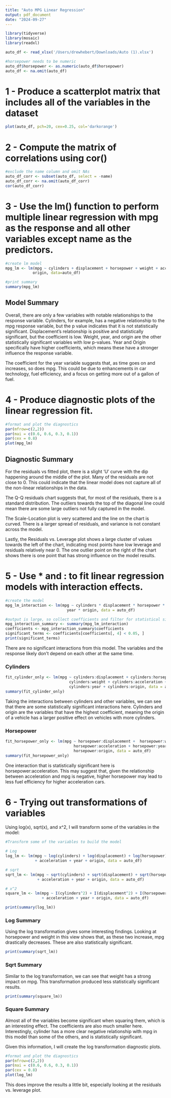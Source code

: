 ```yaml
---
title: "Auto MPG Linear Regression"
output: pdf_document
date: "2024-09-27"
---
```

```r
library(tidyverse)
library(mosaic)
library(readxl)

auto_df <- read_xlsx('/Users/drewhebert/Downloads/Auto (1).xlsx')

#horsepower needs to be numeric
auto_df$horsepower <- as.numeric(auto_df$horsepower)
auto_df <- na.omit(auto_df)
```
# 1 - Produce a scatterplot matrix that includes all of the variables in the dataset
```r
plot(auto_df, pch=20, cex=0.25, col='darkorange')
```

# 2 - Compute the matrix of correlations using cor()
```r
#exclude the name column and omit NAs
auto_df_corr <- subset(auto_df, select = -name)
auto_df_corr <- na.omit(auto_df_corr)
cor(auto_df_corr)
```

# 3 - Use the lm() function to perform multiple linear regression with mpg as the response and all other variables except name as the predictors.
```r
#create lm model
mpg_lm <- lm(mpg ~ cylinders + displacement + horsepower + weight + acceleration + year + 
            origin, data=auto_df)

#print summary
summary(mpg_lm)


```

## Model Summary
Overall, there are only a few variables with notable relationships to the response variable. Cylinders, for example, has a negative relationship to the mpg response variable, but the p value indicates that it is not statistically significant. Displacement's relationship is positive and statistically significant, but the coefficient is low. Weight, year, and origin are the other statistically significant variables with low p-values. Year and Origin specifically have higher coefficients, which means these have a stronger influence the response variable. 

The coefficient for the year variable suggests that, as time goes on and increases, so does mpg. This could be due to enhancements in car technology, fuel efficiency, and a focus on getting more out of a gallon of fuel. 

# 4 - Produce diagnostic plots of the linear regression fit. 
```r
#format and plot the diagnostics
par(mfrow=c(2,2))
par(mai = c(0.6, 0.6, 0.3, 0.1))
par(cex = 0.8)
plot(mpg_lm)
```

## Diagnostic Summary
For the residuals vs fitted plot, there is a slight 'U' curve with the dip happening around the middle of the plot. Many of the residuals are not close to 0. This could indicate that the linear model does not capture all of the non-linear relationships in the data. 

The Q-Q residuals chart suggests that, for most of the residuals, there is a standard distribution. The outliers towards the top of the diagonal line could mean there are some large outliers not fully captured in the model.

The Scale-Location plot is very scattered and the line on the chart is curved. There is a larger spread of residuals, and variance is not constant across the model. 

Lastly, the Residuals vs. Leverage plot shows a large cluster of values towards the left of the chart, indicating most points have low leverage and residuals relatively near 0. The one outlier point on the right of the chart shows there is one point that has strong influence on the model results. 

# 5 - Use * and : to fit linear regression models with interaction effects. 
```r
#create the model
mpg_lm_interaction <- lm(mpg ~ cylinders * displacement * horsepower * weight * acceleration *
                           year * origin, data = auto_df)

#output is large, so collect coefficients and filter for statistical significance
mpg_interaction_summary <- summary(mpg_lm_interaction)
coefficients <- mpg_interaction_summary$coefficients
significant_terms <- coefficients[coefficients[, 4] < 0.05, ]
print(significant_terms)
```

There are no significant interactions from this model. The variables and the response likely don't depend on each other at the same time.  

### Cylinders
```r
fit_cylinder_only <- lm(mpg ~ cylinders:displacement + cylinders:horsepower + 
                            cylinders:weight + cylinders:acceleration + 
                            cylinders:year + cylinders:origin, data = auto_df)
summary(fit_cylinder_only)
```

Taking the interactions between cylinders and other variables, we can see that there are some statistically significant interactions here. Cylinders and origin are the variables that have the highest coefficient, meaning the origin of a vehicle has a larger positive effect on vehicles with more cylinders. 

### Horsepower
```r
fit_horsepower_only <- lm(mpg ~ horsepower:displacement +  horsepower:weight + 
                              horsepower:acceleration + horsepower:year + 
                              horsepower:origin, data = auto_df)
summary(fit_horsepower_only)
```

One interaction that is statistically significant here is horsepower:acceleration. This may suggest that, given the relationship between acceleration and mpg is negative, higher horsepower may lead to less fuel efficiency for higher acceleration cars. 

# 6 - Trying out transformations of variables

Using log(x), sqrt(x), and x^2, I will transform some of the variables in the model:
```r
#Transform some of the variables to build the model

# Log 
log_lm <- lm(mpg ~ log(cylinders) + log(displacement) + log(horsepower) + log(weight) 
             + acceleration + year + origin, data = auto_df)

# sqrt
sqrt_lm <- lm(mpg ~ sqrt(cylinders) + sqrt(displacement) + sqrt(horsepower) + sqrt(weight) 
              + acceleration + year + origin, data = auto_df)

# x^2
square_lm <- lm(mpg ~ I(cylinders^2) + I(displacement^2) + I(horsepower^2) + I(weight^2) 
                + acceleration + year + origin, data = auto_df)

```

```r
print(summary(log_lm))
```
### Log Summary
Using the log transformation gives some interesting findings. Looking at horsepower and weight in this view shows that, as these two increase, mpg drastically decreases. These are also statistically significant. 

```r
print(summary(sqrt_lm))
```
### Sqrt Summary
Similar to the log transformation, we can see that weight has a strong impact on mpg. This transformation produced less statistically significant results. 

```r
print(summary(square_lm))
```
### Square Summary
Almost all of the variables become significant when squaring them, which is an interesting effect. The coefficients are also much smaller here. Interestingly, cylinder has a more clear negative relationship with mpg in this model than some of the others, and is statistically significant. 

Given this information, I will create the log transformation diagnostic plots.
```r
#format and plot the diagnostics
par(mfrow=c(2,2))
par(mai = c(0.6, 0.6, 0.3, 0.1))
par(cex = 0.8)
plot(log_lm)
```

This does improve the results a little bit, especially looking at the residuals vs. leverage plot. 